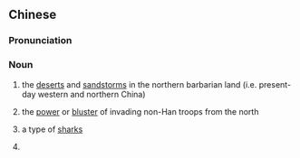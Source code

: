 ==Chinese==
{{zh-forms}}

===Pronunciation===
{{zh-pron
|m=húshā
|cat=n
}}

===Noun===
{{zh-noun}}

# {{lb|zh|literary}} the [[desert]]s and [[sandstorm]]s in the northern barbarian land (i.e. present-day western and northern China)
# {{lb|zh|literary}} the [[power]] or [[bluster]] of invading non-Han troops from the north
# {{lb|zh|obsolete}} a type of [[shark]]s
# {{non-gloss definition|A compound surname.}}